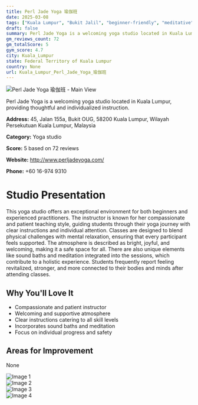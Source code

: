 ```yaml
---
title: Perl Jade Yoga 瑜伽班
date: 2025-03-08
tags: ["Kuala Lumpur", "Bukit Jalil", "beginner-friendly", "meditative", "physical challenge", "supportive atmosphere", "individualized instruction", "Kuala Lumpur"]  
draft: false
summary: Perl Jade Yoga is a welcoming yoga studio located in Kuala Lumpur, providing thoughtful and individualized instruction.
gm_reviews_count: 72
gm_totalScore: 5
gym_score: 4.7
city: Kuala_Lumpur
state: Federal Territory of Kuala Lumpur
country: None
url: Kuala_Lumpur_Perl_Jade_Yoga_瑜伽班
---
```


<div className="aspect-[16/9] relative my-8">
  <img 
    src="https://lh5.googleusercontent.com/p/AF1QipNpt7gCQUsp3EcWo8TIr2Yput1NRiSbE4JAuAd9=w1920-h1080-k-no"
    alt="Perl Jade Yoga 瑜伽班 - Main View"
    className="object-cover absolute inset-0 w-full h-full rounded-lg"
  />
</div>

Perl Jade Yoga is a welcoming yoga studio located in Kuala Lumpur, providing thoughtful and individualized instruction.

**Address:** 45, Jalan 155a, Bukit OUG, 58200 Kuala Lumpur, Wilayah Persekutuan Kuala Lumpur, Malaysia

**Category:** Yoga studio

**Score:** 5 based on 72 reviews

**Website:** http://www.perljadeyoga.com/

**Phone:** +60 16-974 9310

# Studio Presentation

This yoga studio offers an exceptional environment for both beginners and experienced practitioners. The instructor is known for her compassionate and patient teaching style, guiding students through their yoga journey with clear instructions and individual attention. Classes are designed to blend physical challenges with mental relaxation, ensuring that every participant feels supported. The atmosphere is described as bright, joyful, and welcoming, making it a safe space for all. There are also unique elements like sound baths and meditation integrated into the sessions, which contribute to a holistic experience. Students frequently report feeling revitalized, stronger, and more connected to their bodies and minds after attending classes.

## Why You'll Love It

- Compassionate and patient instructor
- Welcoming and supportive atmosphere
- Clear instructions catering to all skill levels
- Incorporates sound baths and meditation
- Focus on individual progress and safety

## Areas for Improvement

None

<div className="grid grid-cols-1 xl:grid-cols-2 gap-4 my-8">
<div className="aspect-[4/3] relative"><img src="https://lh3.googleusercontent.com/p/AF1QipN33EwWDsh0fwCVW8g_ZfW4ZHHO1zX381PZzIcE=w1920-h1080-k-no" alt="Image 1" className="object-cover absolute inset-0 w-full h-full rounded-lg" /></div>
<div className="aspect-[4/3] relative"><img src="https://lh5.googleusercontent.com/p/AF1QipNADZMSn-_SNkQYVHXsN6AXGBhbrW0cjMPjyhQo=w1920-h1080-k-no" alt="Image 2" className="object-cover absolute inset-0 w-full h-full rounded-lg" /></div>
<div className="aspect-[4/3] relative"><img src="https://lh5.googleusercontent.com/p/AF1QipOlr_GpBL7kEjOouZearLr7RVTD8X3GHdngZAiL=w1920-h1080-k-no" alt="Image 3" className="object-cover absolute inset-0 w-full h-full rounded-lg" /></div>
<div className="aspect-[4/3] relative"><img src="https://lh5.googleusercontent.com/p/AF1QipNCEZv2jeIK4cRtEku6r3imUa4Pw6tyDf3g2ns_=w1920-h1080-k-no" alt="Image 4" className="object-cover absolute inset-0 w-full h-full rounded-lg" /></div>
</div>